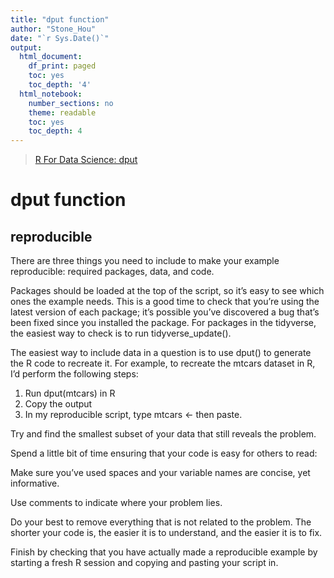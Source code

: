 ```yaml
---
title: "dput function"
author: "Stone_Hou"
date: "`r Sys.Date()`"
output:
  html_document:
    df_print: paged
    toc: yes
    toc_depth: '4'
  html_notebook:
    number_sections: no
    theme: readable
    toc: yes
    toc_depth: 4
---
```


> [R For Data Science: dput](http://r4ds.had.co.nz/introduction.html)  

# dput function

## reproducible

There are three things you need to include to make your example reproducible: required packages, data, and code.

Packages should be loaded at the top of the script, so it’s easy to see which ones the example needs. This is a good time to check that you’re using the latest version of each package; it’s possible you’ve discovered a bug that’s been fixed since you installed the package. For packages in the tidyverse, the easiest way to check is to run tidyverse_update().

The easiest way to include data in a question is to use dput() to generate the R code to recreate it. For example, to recreate the mtcars dataset in R, I’d perform the following steps:

1. Run dput(mtcars) in R  
2. Copy the output  
3. In my reproducible script, type mtcars <- then paste.

Try and find the smallest subset of your data that still reveals the problem.

Spend a little bit of time ensuring that your code is easy for others to read:

Make sure you’ve used spaces and your variable names are concise, yet informative.

Use comments to indicate where your problem lies.

Do your best to remove everything that is not related to the problem.
The shorter your code is, the easier it is to understand, and the easier it is to fix.

Finish by checking that you have actually made a reproducible example by starting a fresh R session and copying and pasting your script in.